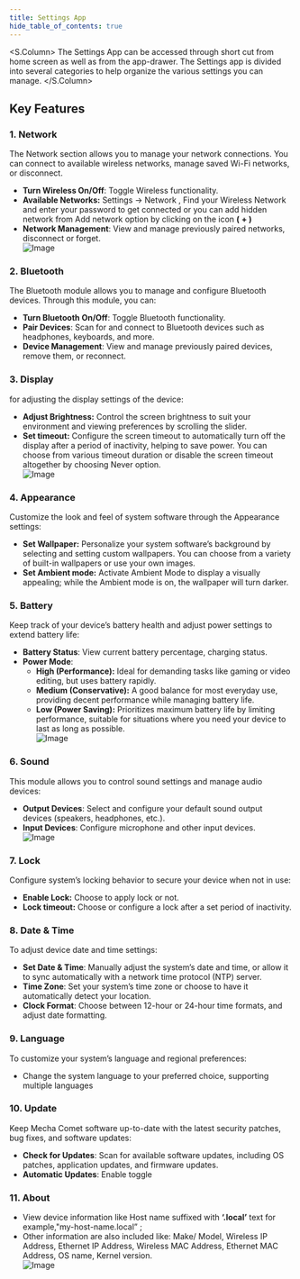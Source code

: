 ```yaml
---
title: Settings App
hide_table_of_contents: true
---
```



<S.Column>
 The Settings App can be accessed through short cut from home screen as well as from the app-drawer. The Settings app is divided into several categories to help organize the various settings you can manage. 
</S.Column>

## Key Features

### 1. Network

The Network section allows you to manage your network connections.
You can connect to available wireless networks, manage saved Wi-Fi networks, or disconnect.

- **Turn Wireless On/Off**: Toggle Wireless functionality.
- **Available Networks:** Settings → Network , Find your Wireless Network and enter your password to get connected or you can add hidden network from Add network option by clicking on the icon  **(** **+ )**
- **Network Management**: View and manage previously paired networks, disconnect or forget.\
![Image](../../../src/images/enabled_wireless.jpg)

### 2. Bluetooth
The Bluetooth module allows you to manage and configure Bluetooth devices. Through this module, you can:

- **Turn Bluetooth On/Off**: Toggle Bluetooth functionality.
- **Pair Devices**: Scan for and connect to Bluetooth devices such as headphones, keyboards, and more.
- **Device Management**: View and manage previously paired devices, remove them, or reconnect.

### 3. Display

for adjusting the display settings of the device:

- **Adjust Brightness:**  Control the screen brightness to suit your environment and viewing preferences by scrolling the slider.
- **Set timeout:** Configure the screen timeout to automatically turn off the display after a period of inactivity, helping to save power. You can choose from various timeout duration or disable the screen timeout altogether by choosing Never option.\
![Image](../../../src/images/display_screen.jpg)

### **4. Appearance**

Customize the look and feel of system software through the Appearance settings:

- **Set Wallpaper:** Personalize your system software’s background by selecting and setting custom wallpapers. You can choose from a variety of built-in wallpapers or use your own images.
- **Set Ambient mode:** Activate Ambient Mode to display a visually appealing; while the Ambient mode is on, the wallpaper will turn darker.

### **5. Battery**

Keep track of your device’s battery health and adjust power settings to extend battery life:

- **Battery Status**: View current battery percentage, charging status.
- **Power Mode**:
    - **High (Performance):** Ideal for demanding tasks like gaming or video editing, but uses battery   rapidly.
    - **Medium (Conservative):** A good balance for most everyday use, providing decent performance while managing battery life.
    - **Low (Power Saving):** Prioritizes maximum battery life by limiting performance, suitable for situations where you need your device to last as long as possible.\
![Image](../../../src/images/battery_screen.jpg)

### 6. Sound

This module allows you to control sound settings and manage audio devices:

- **Output Devices**: Select and configure your default sound output devices (speakers, headphones, etc.).
- **Input Devices**: Configure microphone and other input devices.\
![Image](../../../src/images/sound_screen.jpg)

### 7. Lock

Configure system’s locking behavior to secure your device when not in use:

- **Enable Lock:** Choose to apply lock or not.
- **Lock timeout:** Choose or configure a lock after a set period of inactivity.

### 8. Date & Time

To adjust device date and time settings:

- **Set Date & Time**: Manually adjust the system’s date and time, or allow it to sync automatically with a network time protocol (NTP) server.
- **Time Zone**: Set your system’s time zone or choose to have it automatically detect your location.
- **Clock Format**: Choose between 12-hour or 24-hour time formats, and adjust date formatting.

### 9. Language

To customize your system’s language and regional preferences:

- Change the system language to your preferred choice, supporting multiple languages

### 10. Update

Keep Mecha Comet software up-to-date with the latest security patches, bug fixes, and software updates:

- **Check for Updates**: Scan for available software updates, including OS patches, application updates, and firmware updates.
- **Automatic Updates**: Enable toggle

### 11. About

- View device information like Host name suffixed with **‘.local’** text
for example,"my-host-name.local” ;
- Other information are also included like:
Make/ Model, Wireless IP Address, Ethernet IP Address, Wireless MAC Address, Ethernet MAC Address, OS name, Kernel version.\
![Image](../../../src/images/about_device_screen.jpg)